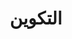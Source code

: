---
source-updated-at: 2025-05-16T04:52:11.000Z
translation-updated-at: 2025-06-02T20:05:26.728Z
title: التكوين
description: تعرف على كيفية تكوين تطبيقات Next.js.
---
